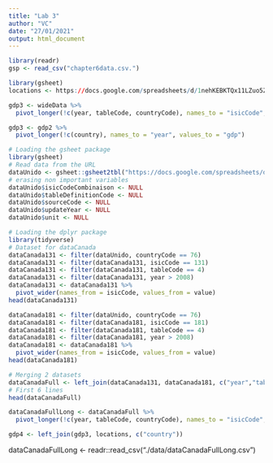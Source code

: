 ```yaml
---
title: "Lab 3"
author: "VC"
date: "27/01/2021"
output: html_document
---
```



```r
library(readr)
gsp <- read_csv("chapter6data.csv.")
```


```r
library(gsheet)
locations <- https://docs.google.com/spreadsheets/d/1nehKEBKTQx11LZuo5ZJFKTVS0p5y1ysMPSOSX_m8dS8/edit#gid=0
```



```r
gdp3 <- wideData %>% 
  pivot_longer(!c(year, tableCode, countryCode), names_to = "isicCode", values_to = "value")
```



```r
gdp3 <- gdp2 %>% 
  pivot_longer(!c(country), names_to = "year", values_to = "gdp")
```



```r
# Loading the gsheet package
library(gsheet)
# Read data from the URL
dataUnido <- gsheet::gsheet2tbl("https://docs.google.com/spreadsheets/d/1uLaXke-KPN28-ESPPoihk8TiXVWp5xuNGHW7w7yqLCc/edit#gid=416085055")
# erasing non important variables
dataUnido$isicCodeCombinaison <- NULL
dataUnido$tableDefinitionCode <- NULL
dataUnido$sourceCode <- NULL
dataUnido$updateYear <- NULL
dataUnido$unit <- NULL
```



```r
# Loading the dplyr package
library(tidyverse)
# Dataset for dataCanada
dataCanada131 <- filter(dataUnido, countryCode == 76)
dataCanada131 <- filter(dataCanada131, isicCode == 131)
dataCanada131 <- filter(dataCanada131, tableCode == 4)
dataCanada131 <- filter(dataCanada131, year > 2008)
dataCanada131 <- dataCanada131 %>%
  pivot_wider(names_from = isicCode, values_from = value)
head(dataCanada131)
```



```r
dataCanada181 <- filter(dataUnido, countryCode == 76)
dataCanada181 <- filter(dataCanada181, isicCode == 181)
dataCanada181 <- filter(dataCanada181, tableCode == 4)
dataCanada181 <- filter(dataCanada181, year > 2008)
dataCanada181 <- dataCanada181 %>%
  pivot_wider(names_from = isicCode, values_from = value)
head(dataCanada181)
```



```r
# Merging 2 datasets
dataCanadaFull <- left_join(dataCanada131, dataCanada181, c("year","tableCode","countryCode"))
# First 6 lines
head(dataCanadaFull)
```



```r
dataCanadaFullLong <- dataCanadaFull %>% 
  pivot_longer(!c(year, tableCode, countryCode), names_to = "isicCode", values_to = "value")
```


```r
gdp4 <- left_join(gdp3, locations, c("country"))
```


dataCanadaFullLong <- readr::read_csv("./data/dataCanadaFullLong.csv")



